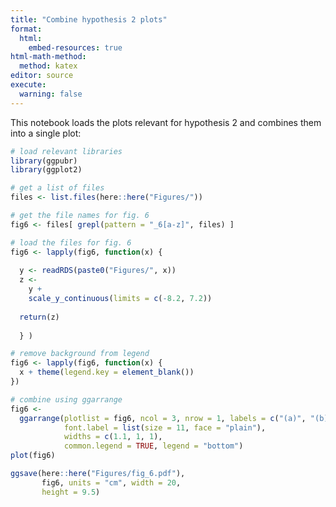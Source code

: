 ```yaml
---
title: "Combine hypothesis 2 plots"
format: 
  html:
    embed-resources: true
html-math-method: 
  method: katex
editor: source
execute:
  warning: false
---
```


This notebook loads the plots relevant for hypothesis 2 and combines them into a single plot:

```r
# load relevant libraries
library(ggpubr)
library(ggplot2)

# get a list of files
files <- list.files(here::here("Figures/"))

# get the file names for fig. 6
fig6 <- files[ grepl(pattern = "_6[a-z]", files) ]

# load the files for fig. 6
fig6 <- lapply(fig6, function(x) {
  
  y <- readRDS(paste0("Figures/", x)) 
  z <- 
    y +
    scale_y_continuous(limits = c(-8.2, 7.2))
  
  return(z)
  
  } )

# remove background from legend
fig6 <- lapply(fig6, function(x) {
  x + theme(legend.key = element_blank())
})

# combine using ggarrange
fig6 <- 
  ggarrange(plotlist = fig6, ncol = 3, nrow = 1, labels = c("(a)", "(b)", "(c)"),
            font.label = list(size = 11, face = "plain"),
            widths = c(1.1, 1, 1),
            common.legend = TRUE, legend = "bottom")
plot(fig6)

ggsave(here::here("Figures/fig_6.pdf"), 
       fig6, units = "cm", width = 20,
       height = 9.5)
```

